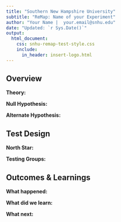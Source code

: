 ```yaml
---
title: "Southern New Hampshire University"
subtitle: "ReMap: Name of your Experiment"
author: "Your Name |  your.email@snhu.edu"
date: "Updated: `r Sys.Date()`"
output:
  html_document: 
    css: snhu-remap-test-style.css
    include:
      in_header: insert-logo.html
---
```


## Overview 

__Theory:__

__Null Hypothesis:__

__Alternate Hypothesis:__

## Test Design

__North Star:__

__Testing Groups:__

## Outcomes & Learnings

__What happened:__

__What did we learn:__

__What next:__



